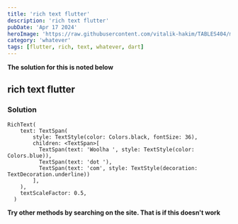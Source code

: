 ---
title: 'rich text flutter'
description: 'rich text flutter'
pubDate: 'Apr 17 2024'
heroImage: 'https://raw.githubusercontent.com/vitalik-hakim/TABLES404/main/error_b/misc.png'
category: 'whatever'
tags: [flutter, rich, text, whatever, dart]
---

**The solution for this is noted below**

## rich text flutter

### Solution

```whatever
RichText(
    text: TextSpan(
        style: TextStyle(color: Colors.black, fontSize: 36),
        children: <TextSpan>[
          TextSpan(text: 'Woolha ', style: TextStyle(color: Colors.blue)),
          TextSpan(text: 'dot '),
          TextSpan(text: 'com', style: TextStyle(decoration: TextDecoration.underline))
        ],
    ),
    textScaleFactor: 0.5,
  )
```
**Try other methods by searching on the site. That is if this doesn't work**
